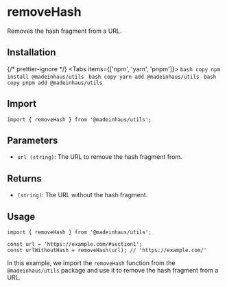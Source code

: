 # removeHash

Removes the hash fragment from a URL.

## Installation


{/* prettier-ignore */}
<Tabs items={['npm', 'yarn', 'pnpm']}>
    <Tab>
        ```bash copy
        npm install @madeinhaus/utils
        ```
    </Tab>
    <Tab>
        ```bash copy
        yarn add @madeinhaus/utils
        ```
    </Tab>
    <Tab>
        ```bash copy
        pnpm add @madeinhaus/utils
        ```
    </Tab>
</Tabs>

## Import

```tsx copy
import { removeHash } from '@madeinhaus/utils';
```

## Parameters

- `url (string)`: The URL to remove the hash fragment from.

## Returns

- `(string)`: The URL without the hash fragment.

## Usage

```tsx copy showLineNumbers
import { removeHash } from '@madeinhaus/utils';

const url = 'https://example.com/#section1';
const urlWithoutHash = removeHash(url); // 'https://example.com/'
```

In this example, we import the `removeHash` function from the `@madeinhaus/utils` package and use it to remove the hash fragment from a URL.
